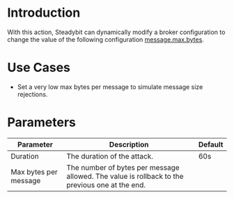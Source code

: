 # Introduction

With this action, Steadybit can dynamically modify a broker configuration to change the value of the following configuration [message.max.bytes](https://docs.confluent.io/platform/current/installation/configuration/broker-configs.html#message-max-bytes).

# Use Cases

 - Set a very low max bytes per message to simulate message size rejections.

# Parameters

| Parameter             | Description                                                                                    | Default |
|-----------------------|------------------------------------------------------------------------------------------------|---------|
| Duration              | The duration of the attack.                                                                    | 60s     |
| Max bytes per message | The number of bytes per message allowed. The value is rollback to the previous one at the end. |         |

